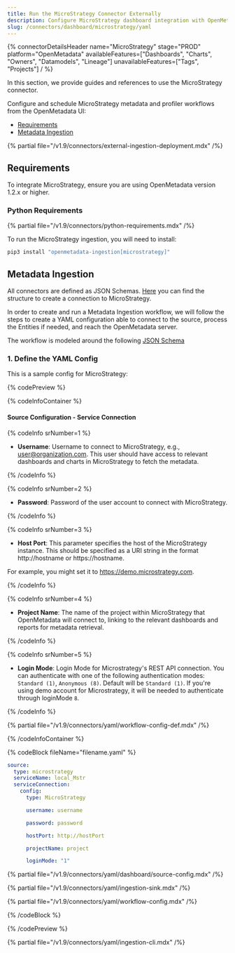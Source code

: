 ```yaml
---
title: Run the MicroStrategy Connector Externally
description: Configure MicroStrategy dashboard integration with OpenMetadata using YAML. Step-by-step connector setup guide with examples and best practices.
slug: /connectors/dashboard/microstrategy/yaml
---
```



{% connectorDetailsHeader
  name="MicroStrategy"
  stage="PROD"
  platform="OpenMetadata"
  availableFeatures=["Dashboards", "Charts", "Owners", "Datamodels", "Lineage"]
  unavailableFeatures=["Tags", "Projects"]
/ %}

In this section, we provide guides and references to use the MicroStrategy connector.

Configure and schedule MicroStrategy metadata and profiler workflows from the OpenMetadata UI:

- [Requirements](#requirements)
- [Metadata Ingestion](#metadata-ingestion)

{% partial file="/v1.9/connectors/external-ingestion-deployment.mdx" /%}

## Requirements

To integrate MicroStrategy, ensure you are using OpenMetadata version 1.2.x or higher.

### Python Requirements

{% partial file="/v1.9/connectors/python-requirements.mdx" /%}

To run the MicroStrategy ingestion, you will need to install:

```bash
pip3 install "openmetadata-ingestion[microstrategy]"
```

## Metadata Ingestion

All connectors are defined as JSON Schemas. 
[Here](https://github.com/open-metadata/OpenMetadata/blob/main/openmetadata-spec/src/main/resources/json/schema/entity/services/connections/dashboard/mstrConnection.json)
you can find the structure to create a connection to MicroStrategy.

In order to create and run a Metadata Ingestion workflow, we will follow
the steps to create a YAML configuration able to connect to the source,
process the Entities if needed, and reach the OpenMetadata server.

The workflow is modeled around the following
[JSON Schema](https://github.com/open-metadata/OpenMetadata/blob/main/openmetadata-spec/src/main/resources/json/schema/metadataIngestion/workflow.json)

### 1. Define the YAML Config

This is a sample config for MicroStrategy:

{% codePreview %}

{% codeInfoContainer %}

#### Source Configuration - Service Connection

{% codeInfo srNumber=1 %}

- **Username**: Username to connect to MicroStrategy, e.g., user@organization.com. This user should have access to relevant dashboards and charts in MicroStrategy to fetch the metadata.

{% /codeInfo %}

{% codeInfo srNumber=2 %}

- **Password**: Password of the user account to connect with MicroStrategy.

{% /codeInfo %}

{% codeInfo srNumber=3 %}

- **Host Port**: This parameter specifies the host of the MicroStrategy instance. This should be specified as a URI string in the format http://hostname or https://hostname.

For example, you might set it to https://demo.microstrategy.com.

{% /codeInfo %}

{% codeInfo srNumber=4 %}

- **Project Name**: The name of the project within MicroStrategy that OpenMetadata will connect to, linking to the relevant dashboards and reports for metadata retrieval.

{% /codeInfo %}

{% codeInfo srNumber=5 %}

- **Login Mode**: Login Mode for Microstrategy's REST API connection. You can authenticate with one of the following authentication modes: `Standard (1)`, `Anonymous (8)`. Default will be `Standard (1)`.
If you're using demo account for Microstrategy, it will be needed to authenticate through loginMode `8`.

{% /codeInfo %}

<SourceConfigDef />

<IngestionSinkDef />

{% partial file="/v1.9/connectors/yaml/workflow-config-def.mdx" /%}

{% /codeInfoContainer %}

{% codeBlock fileName="filename.yaml" %}

```yaml {% isCodeBlock=true %}
source:
  type: microstrategy
  serviceName: local_Mstr
  serviceConnection:
    config:
      type: MicroStrategy
```
```yaml {% srNumber=1 %}
      username: username
```
```yaml {% srNumber=2 %}
      password: password
```
```yaml {% srNumber=3 %}
      hostPort: http://hostPort
```
```yaml {% srNumber=4 %}
      projectName: project
```
```yaml {% srNumber=5 %}
      loginMode: "1"
```

{% partial file="/v1.9/connectors/yaml/dashboard/source-config.mdx" /%}

{% partial file="/v1.9/connectors/yaml/ingestion-sink.mdx" /%}

{% partial file="/v1.9/connectors/yaml/workflow-config.mdx" /%}

{% /codeBlock %}

{% /codePreview %}

{% partial file="/v1.9/connectors/yaml/ingestion-cli.mdx" /%}
